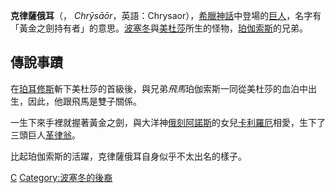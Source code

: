 '''克律薩俄耳'''（{{lang-grc|Χρυσάωρ}}， ''Chrȳsāōr''，英語：Chrysaor），[[希臘神話|希臘神話]]中登場的[[巨人|巨人]]，名字有「黃金之劍持有者」的意思。[[波塞冬|波塞冬]]與[[美杜莎|美杜莎]]所生的怪物，[[珀伽索斯|珀伽索斯]]的兄弟。

== 傳說事蹟 ==
在[[珀耳修斯|珀耳修斯]]斬下美杜莎的首級後，與兄弟''飛馬''珀伽索斯一同從美杜莎的血泊中出生，因此，他跟飛馬是雙子關係。

一生下來手裡就握著黃金之劍，與大洋神[[俄刻阿諾斯|俄刻阿諾斯]]的女兒[[卡利羅厄|卡利羅厄]]相愛，生下了三頭巨人[[革律翁|革律翁]]。

比起珀伽索斯的活躍，克律薩俄耳自身似乎不太出名的樣子。

{{希臘傳說生物}}

[[Category:希臘神話巨人|C]]
[[Category:波塞冬的後裔|Category:波塞冬的後裔]]